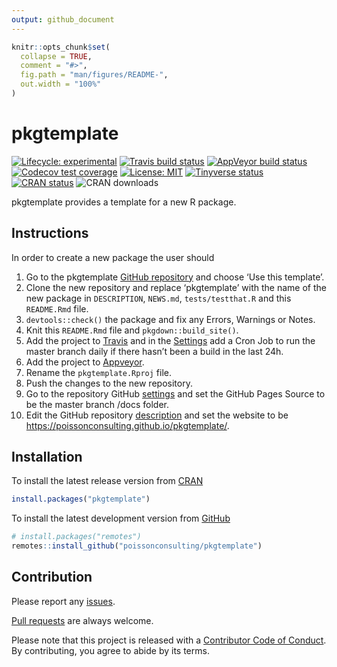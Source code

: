```yaml
---
output: github_document
---
```


<!-- README.md is generated from README.Rmd. Please edit that file -->

```r
knitr::opts_chunk$set(
  collapse = TRUE,
  comment = "#>",
  fig.path = "man/figures/README-",
  out.width = "100%"
)
```
# pkgtemplate

<!-- badges: start -->
[![Lifecycle: experimental](https://img.shields.io/badge/lifecycle-experimental-orange.svg)](https://www.tidyverse.org/lifecycle/#experimental)
[![Travis build status](https://travis-ci.com/poissonconsulting/pkgtemplate.svg?branch=master)](https://travis-ci.com/poissonconsulting/pkgtemplate)
[![AppVeyor build status](https://ci.appveyor.com/api/projects/status/github/poissonconsulting/pkgtemplate?branch=master&svg=true)](https://ci.appveyor.com/project/poissonconsulting/pkgtemplate)
[![Codecov test coverage](https://codecov.io/gh/poissonconsulting/pkgtemplate/branch/master/graph/badge.svg)](https://codecov.io/gh/poissonconsulting/pkgtemplate?branch=master)
[![License: MIT](https://img.shields.io/badge/License-MIT-green.svg)](https://opensource.org/licenses/MIT)
[![Tinyverse status](https://tinyverse.netlify.com/badge/pkgtemplate)](https://CRAN.R-project.org/package=pkgtemplate)
[![CRAN status](https://www.r-pkg.org/badges/version/pkgtemplate)](https://cran.r-project.org/package=pkgtemplate)
![CRAN downloads](http://cranlogs.r-pkg.org/badges/pkgtemplate)
<!-- badges: end -->

pkgtemplate provides a template for a new R package.

## Instructions

In order to create a new package the user should

1) Go to the pkgtemplate [GitHub repository](https://github.com/poissonconsulting/pkgtemplate) and choose 'Use this template'.
1) Clone the new repository and replace 'pkgtemplate' with the name of the new package in `DESCRIPTION`, `NEWS.md`, `tests/testthat.R` and this `README.Rmd` file.
1) `devtools::check()` the package and fix any Errors, Warnings or Notes.
1) Knit this `README.Rmd` file and `pkgdown::build_site()`.
1) Add the project to [Travis](https://www.travis-ci.com/poissonconsulting/pkgtemplate) and in the [Settings](https://www.travis-ci.com/poissonconsulting/pkgtemplate/settings) add a Cron Job to run the master branch daily if there hasn't been a build in the last 24h.
1) Add the project to [Appveyor](https://ci.appveyor.com/project/poissonconsulting/pkgtemplate).
1) Rename the `pkgtemplate.Rproj` file.
1) Push the changes to the new repository.
1) Go to the repository GitHub [settings](https://github.com/poissonconsulting/pkgtemplate/settings) and set the GitHub Pages Source to be the master branch /docs folder.
1) Edit the GitHub repository [description](https://github.com/poissonconsulting/pkgtemplate/) and set the website to be <https://poissonconsulting.github.io/pkgtemplate/>.

## Installation

To install the latest release version from [CRAN](https://cran.r-project.org)
```r
install.packages("pkgtemplate")
```

To install the latest development version from [GitHub](https://github.com/poissonconsulting/hmstimer)
```r
# install.packages("remotes")
remotes::install_github("poissonconsulting/pkgtemplate")
```

## Contribution

Please report any [issues](https://github.com/poissonconsulting/pkgtemplate/issues).

[Pull requests](https://github.com/poissonconsulting/pkgtemplate/pulls) are always welcome.

Please note that this project is released with a [Contributor Code of Conduct](https://poissonconsulting.github.io/pkgtemplate/CODE_OF_CONDUCT.html).
By contributing, you agree to abide by its terms.
